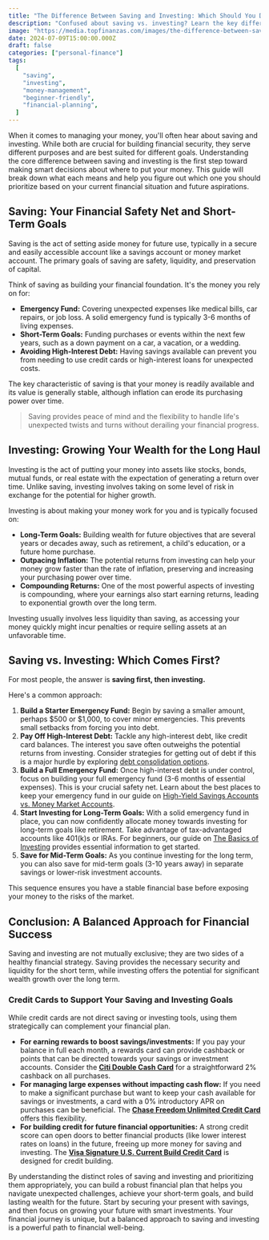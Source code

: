 ```yaml
---
title: "The Difference Between Saving and Investing: Which Should You Do First?"
description: "Confused about saving vs. investing? Learn the key differences and discover which strategy is right for your financial goals, whether short-term or long-term."
image: "https://media.topfinanzas.com/images/the-difference-between-saving-and-investing-which-should-you-do-first.webp"
date: 2024-07-09T15:00:00.000Z
draft: false
categories: ["personal-finance"]
tags:
  [
    "saving",
    "investing",
    "money-management",
    "beginner-friendly",
    "financial-planning",
  ]
---
```


When it comes to managing your money, you'll often hear about saving and investing. While both are crucial for building financial security, they serve different purposes and are best suited for different goals. Understanding the core difference between saving and investing is the first step toward making smart decisions about where to put your money. This guide will break down what each means and help you figure out which one you should prioritize based on your current financial situation and future aspirations.

## Saving: Your Financial Safety Net and Short-Term Goals

Saving is the act of setting aside money for future use, typically in a secure and easily accessible account like a savings account or money market account. The primary goals of saving are safety, liquidity, and preservation of capital.

Think of saving as building your financial foundation. It's the money you rely on for:

- **Emergency Fund:** Covering unexpected expenses like medical bills, car repairs, or job loss. A solid emergency fund is typically 3-6 months of living expenses.
- **Short-Term Goals:** Funding purchases or events within the next few years, such as a down payment on a car, a vacation, or a wedding.
- **Avoiding High-Interest Debt:** Having savings available can prevent you from needing to use credit cards or high-interest loans for unexpected costs.

The key characteristic of saving is that your money is readily available and its value is generally stable, although inflation can erode its purchasing power over time.

> Saving provides peace of mind and the flexibility to handle life's unexpected twists and turns without derailing your financial progress.

## Investing: Growing Your Wealth for the Long Haul

Investing is the act of putting your money into assets like stocks, bonds, mutual funds, or real estate with the expectation of generating a return over time. Unlike saving, investing involves taking on some level of risk in exchange for the potential for higher growth.

Investing is about making your money work for you and is typically focused on:

- **Long-Term Goals:** Building wealth for future objectives that are several years or decades away, such as retirement, a child's education, or a future home purchase.
- **Outpacing Inflation:** The potential returns from investing can help your money grow faster than the rate of inflation, preserving and increasing your purchasing power over time.
- **Compounding Returns:** One of the most powerful aspects of investing is compounding, where your earnings also start earning returns, leading to exponential growth over the long term.

Investing usually involves less liquidity than saving, as accessing your money quickly might incur penalties or require selling assets at an unfavorable time.

## Saving vs. Investing: Which Comes First?

For most people, the answer is **saving first, then investing.**

Here's a common approach:

1. **Build a Starter Emergency Fund:** Begin by saving a smaller amount, perhaps $500 or $1,000, to cover minor emergencies. This prevents small setbacks from forcing you into debt.
2. **Pay Off High-Interest Debt:** Tackle any high-interest debt, like credit card balances. The interest you save often outweighs the potential returns from investing. Consider strategies for getting out of debt if this is a major hurdle by exploring [debt consolidation options](/personal-finance/should-you-consolidate-debt-comparing-balance-transfers-personal-loans-and-helocs).
3. **Build a Full Emergency Fund:** Once high-interest debt is under control, focus on building your full emergency fund (3-6 months of essential expenses). This is your crucial safety net. Learn about the best places to keep your emergency fund in our guide on [High-Yield Savings Accounts vs. Money Market Accounts](/personal-finance/high-yield-savings-accounts-vs-money-market-accounts-where-to-keep-your-emergency-fund).
4. **Start Investing for Long-Term Goals:** With a solid emergency fund in place, you can now confidently allocate money towards investing for long-term goals like retirement. Take advantage of tax-advantaged accounts like 401(k)s or IRAs. For beginners, our guide on [The Basics of Investing](/personal-finance/the-basics-of-investing-how-to-get-started-without-being-an-expert) provides essential information to get started.
5. **Save for Mid-Term Goals:** As you continue investing for the long term, you can also save for mid-term goals (3-10 years away) in separate savings or lower-risk investment accounts.

This sequence ensures you have a stable financial base before exposing your money to the risks of the market.

## Conclusion: A Balanced Approach for Financial Success

Saving and investing are not mutually exclusive; they are two sides of a healthy financial strategy. Saving provides the necessary security and liquidity for the short term, while investing offers the potential for significant wealth growth over the long term.

<AdZone id="us_budgetbeepro_4" />

### Credit Cards to Support Your Saving and Investing Goals

While credit cards are not direct saving or investing tools, using them strategically can complement your financial plan.

- **For earning rewards to boost savings/investments:** If you pay your balance in full each month, a rewards card can provide cashback or points that can be directed towards your savings or investment accounts. Consider the [**Citi Double Cash Card**](/financial-solutions/citi-double-cash-credit-card-benefits) for a straightforward 2% cashback on all purchases.
- **For managing large expenses without impacting cash flow:** If you need to make a significant purchase but want to keep your cash available for savings or investments, a card with a 0% introductory APR on purchases can be beneficial. The [**Chase Freedom Unlimited Credit Card**](/financial-solutions/chase-freedom-unlimited-credit-card-benefits) offers this flexibility.
- **For building credit for future financial opportunities:** A strong credit score can open doors to better financial products (like lower interest rates on loans) in the future, freeing up more money for saving and investing. The [**Visa Signature U.S. Current Build Credit Card**](/financial-solutions/visa-signature-us-current-build-credit-card-benefits) is designed for credit building.

By understanding the distinct roles of saving and investing and prioritizing them appropriately, you can build a robust financial plan that helps you navigate unexpected challenges, achieve your short-term goals, and build lasting wealth for the future. Start by securing your present with savings, and then focus on growing your future with smart investments. Your financial journey is unique, but a balanced approach to saving and investing is a powerful path to financial well-being.
